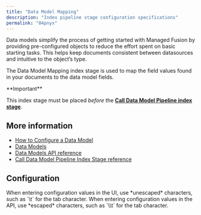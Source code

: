 ```yaml
---
title: "Data Model Mapping"
description: "Index pipeline stage configuration specifications"
permalink: "04pnyx"
---
```


Data models simplify the process of getting started with Managed Fusion by providing pre-configured objects to reduce the effort spent on basic starting tasks. This helps keep documents consistent between datasources and intuitive to the object’s type.

The Data Model Mapping index stage is used to map the field values found in your documents to the data model fields.

<Note>
**Important**

This index stage must be placed *before* the **[Call Data Model Pipeline index stage](/managed-fusion/5.9/y7hw9u/call-data-model-pipeline-index-stage)**.
</Note>

## More information

* [How to Configure a Data Model](/how-to/udwjfr/configure-a-data-model)
* [Data Models](/managed-fusion/5.9/fq4sdx/data-models)
* [Data Models API reference](/managed-fusion/5.9/7c6m5v/data-models-api)
* [Call Data Model Pipeline Index Stage reference](/managed-fusion/5.9/y7hw9u/call-data-model-pipeline-index-stage)

## Configuration

<Tip>
When entering configuration values in the UI, use *unescaped* characters, such as `\t` for the tab character. When entering configuration values in the API, use *escaped* characters, such as `\\t` for the tab character.
</Tip>


<SchemaParamFields schema={schema}/>
